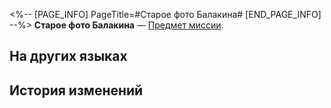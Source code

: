 <%-- [PAGE_INFO]
PageTitle=#Старое фото Балакина#
[END_PAGE_INFO] --%>
{{Предмет Инфобокс
|id          = 140098
|Изображение = Предмет Старое фото Балакина.png
|Тип         = Предмет миссии
|Инвентарь   = Миссии
|Редкость    = 3
|Эффект      = 
|Описание    = Старая пожелтевшая фотография. Доказательство участия определённого человека в определённом историческом событии.<br />Фигура на фотографии не осознавала, какой вес будет иметь этот снимок.
}}
{{Описание|''«Что станет с Белобогом через сотню лет? Ну, вы увидите это своими глазами».''}}
'''Старое фото Балакина''' — [[Предмет миссии]].

==На других языках==
{{На других языках
|en   = Old Photo of Balakin
|zhs  = 巴拉金的旧照片
|zht  = 巴拉金的舊照片
|ja   = バラキンの古い写真
|ko   = 발라킨의 옛 사진
|es   = Fotografía antigua de Balakin
|fr   = Vieille photo de Balakine
|ru   = Старое фото Балакина
|th   = รูปถ่ายเก่าๆ ของ Balakin
|vi   = Bức Ảnh Cũ Của Balakin
|de   = Altes Foto von Balakin
|id   = Foto Lama Balakin
|pt   = Foto Antiga de Balakin
}}

==История изменений==
{{История изменений|3.5}}